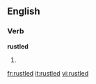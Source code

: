 ==English==

===Verb===
'''rustled'''

# {{past of|[[rustle]]}}

[[fr:rustled]]
[[it:rustled]]
[[vi:rustled]]
